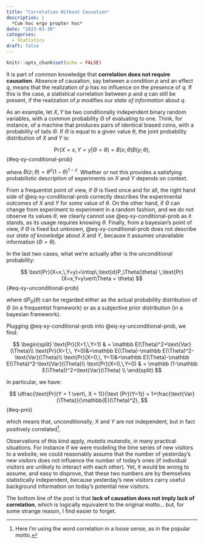 ```yaml
---
title: "Correlation Without Causation"
description: |
  *Cum hoc ergo propter hoc*
date: "2023-03-30"
categories: 
  - Statistics
draft: false
---
```


```r
knitr::opts_chunk$set(echo = FALSE)
```

It is part of common knowledge that **correlation does not require causation**. Absence of causation, say between a condition $p$ and an effect $q$, means that the realization of $p$ has no influence on the presence of $q$. If this is the case, a statistical correlation between $p$ and $q$ can still be present, if the realization of $p$ modifies our *state of information* about $q$.

As an example, let $X,Y$ be two conditionally independent binary random variables, with a common probability $\Theta$ of evaluating to one. Think, for instance, of a machine that produces pairs of identical biased coins, with a probability of tails $\Theta$. If $\Theta$ is equal to a given value $\theta$, the joint probability distribution of $X$ and $Y$ is:

$$
\text {Pr}(X=x,Y=y\vert \Theta = \theta) = B(x;\theta)B(y;\theta),
$$ {#eq-xy-conditional-prob}

where $B(z; \theta) = \theta ^z (1 - \theta) ^ {1-z}$. Whether or not this provides a satisfying probabilistic description of experiments on $X$ and $Y$ depends on context.

From a frequentist point of view, if $\Theta$ is fixed once and for all, the right hand side of @eq-xy-conditional-prob correctly describes the experimental outcomes of $X$ and $Y$ for *some* value of $\theta$. On the other hand, if $\Theta$ can change from experiment to experiment in a random fashion, and we do not observe its values $\theta$, we clearly cannot use @eq-xy-conditional-prob as it stands, as its usage requires knowing $\theta$. Finally, from a bayesian's point of view, if $\Theta$ is fixed but unknown, @eq-xy-conditional-prob does not describe our *state of knowledge* about $X$ and $Y$, because it assumes unavailable information ($\Theta = \theta$).

In the last two cases, what we're actually after is the unconditional probability:

$$
\text{Pr}(X=x,\,Y=y)=\intop\,\text{d}P_\Theta(\theta) \,\text{Pr}(X=x,Y=y\vert\Theta = \theta)
$$ {#eq-xy-unconditional-prob}

where $\text{d}P_\Theta(\theta)$ can be regarded either as the actual probability distribution of $\Theta$ (in a frequentist framework) or as a subjective prior distribution (in a bayesian framework).

Plugging @eq-xy-conditional-prob into @eq-xy-unconditional-prob, we find:

$$
\begin{split}
\text{Pr}(X=1,\,Y=1) & = \mathbb E(\Theta)^2+\text{Var}(\Theta)\\
\text{Pr}(X=1,\, Y=0)&=\mathbb E(\Theta)-\mathbb E(\Theta)^2-\text{Var}(\Theta)\\
\text{Pr}(X=0,\, Y=1)&=\mathbb E(\Theta)-\mathbb E(\Theta)^2-\text{Var}(\Theta)\\
\text{Pr}(X=0,\,Y=0) & = \mathbb (1-\mathbb E(\Theta))^2+\text{Var}(\Theta) \\
\end{split}
$$

In particular, we have:

$$
\dfrac{\text{Pr}(Y = 1 \vert\, X = 1)}{\text {Pr}(Y=1)} = 1+\frac{\text{Var}(\Theta)}{\mathbb{E}(\Theta)^2},
$$ {#eq-pmi}

which means that, *unconditionally*, $X$ and $Y$ are not independent, but in fact positively correlated[^1].

[^1]: Here I'm using the word correlation in a loose sense, as in the popular motto.

Observations of this kind apply, *mutatis mutandis*, in many practical situations. For instance if we were modeling the time series of new visitors to a website, we could reasonably assume that the number of yesterday's new visitors does not influence the number of today's ones (if individual visitors are unlikely to interact with each other). Yet, it would be wrong to assume, and easy to disprove, that these two numbers are by themselves statistically independent, because yesterday's new visitors carry useful background information on today's potential new visitors.

The bottom line of the post is that **lack of causation does not imply lack of correlation**, which is logically equivalent to the original motto... but, for some strange reason, I find easier to forget.
